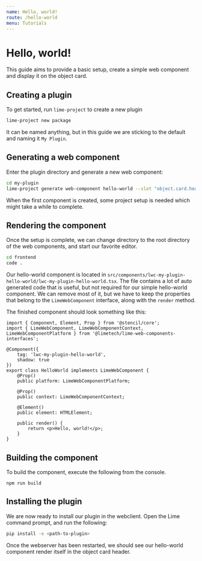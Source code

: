 ```yaml
---
name: Hello, world!
route: /hello-world
menu: Tutorials
---
```


# Hello, world!

This guide aims to provide a basic setup, create a simple web component and display it on the object card.

## Creating a plugin

To get started, run `lime-project` to create a new plugin

```sh
lime-project new package
```

It can be named anything, but in this guide we are sticking to the default and naming it `My Plugin`.

## Generating a web component

Enter the plugin directory and generate a new web component:

```sh
cd my-plugin
lime-project generate web-component hello-world --slot "object.card.head.panels"
```

When the first component is created, some project setup is needed which might take a while to complete.

## Rendering the component

Once the setup is complete, we can change directory to the root directory of the web components, and start our favorite editor.

```sh
cd frontend
code .
```

Our hello-world component is located in `src/components/lwc-my-plugin-hello-world/lwc-my-plugin-hello-world.tsx`. The file contains a lot of auto generated code that is useful, but not required for our simple hello-world component. We can remove most of it, but we have to keep the properties that belong to the `LimeWebComponent` interface, along with the `render` method.

The finished component should look something like this:

```tsx
import { Component, Element, Prop } from '@stencil/core';
import { LimeWebComponent, LimeWebComponentContext, LimeWebComponentPlatform } from '@limetech/lime-web-components-interfaces';

@Component({
    tag: 'lwc-my-plugin-hello-world',
    shadow: true
})
export class HelloWorld implements LimeWebComponent {
    @Prop()
    public platform: LimeWebComponentPlatform;

    @Prop()
    public context: LimeWebComponentContext;

    @Element()
    public element: HTMLElement;

    public render() {
        return <p>Hello, world!</p>;
    }
}
```

## Building the component

To build the component, execute the following from the console.

```
npm run build
```

## Installing the plugin

We are now ready to install our plugin in the webclient. Open the Lime command prompt, and run the following:

```sh
pip install -e <path-to-plugin>
```

Once the webserver has been restarted, we should see our hello-world component render itself in the object card header.
